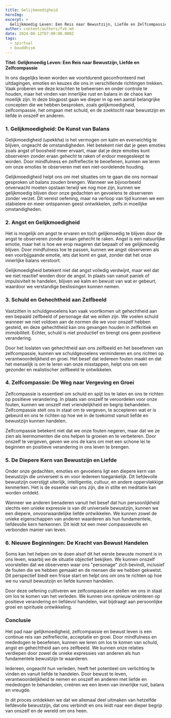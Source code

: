 ```yaml
---
title: Gelijkmoedigheid
heroImg:
excerpt: >
  Gelijkmoedig Leven: Een Reis naar Bewustzijn, Liefde en Zelfcompassie
author: content/authors/fvb.md
date: 2024-08-12T07:00:00.000Z
tags:
  - spirtual
  - bouddhism
---
```


**Titel: Gelijkmoedig Leven: Een Reis naar Bewustzijn, Liefde en Zelfcompassie**

In ons dagelijks leven worden we voortdurend geconfronteerd met uitdagingen, emoties en keuzes die ons in verschillende richtingen trekken. Vaak proberen we deze krachten te beheersen en onder controle te houden, maar het vinden van innerlijke rust en balans in de chaos kan moeilijk zijn. In deze blogpost gaan we dieper in op een aantal belangrijke concepten die we hebben besproken, zoals gelijkmoedigheid, zelfcompassie, het omgaan met schuld, en de zoektocht naar bewustzijn en liefde in onszelf en anderen.

### 1. **Gelijkmoedigheid: De Kunst van Balans**

Gelijkmoedigheid (upekkha) is het vermogen om kalm en evenwichtig te blijven, ongeacht de omstandigheden. Het betekent niet dat je geen emoties zoals angst of boosheid meer ervaart, maar dat je deze emoties kunt observeren zonder eraan gehecht te raken of erdoor meegesleept te worden. Door mindfulness en zelfreflectie te beoefenen, kunnen we leren om onze emoties te observeren met een niet-oordelende houding.

Gelijkmoedigheid helpt ons om met situaties om te gaan die ons normaal gesproken uit balans zouden brengen. Wanneer we bijvoorbeeld onverwacht moeten opstaan terwijl we nog moe zijn, kunnen we gelijkmoedig blijven door onze gedachten en gevoelens te observeren zonder verzet. Dit vereist oefening, maar na verloop van tijd kunnen we een stabielere en meer ontspannen geest ontwikkelen, zelfs in moeilijke omstandigheden.

### 2. **Angst en Gelijkmoedigheid**

Het is mogelijk om angst te ervaren en toch gelijkmoedig te blijven door de angst te observeren zonder eraan gehecht te raken. Angst is een natuurlijke emotie, maar het is hoe we erop reageren dat bepaalt of we gelijkmoedig blijven. Door mindfulness toe te passen, kunnen we angst observeren als een voorbijgaande emotie, iets dat komt en gaat, zonder dat het onze innerlijke balans verstoort.

Gelijkmoedigheid betekent niet dat angst volledig verdwijnt, maar wel dat we niet reactief worden door de angst. In plaats van vanuit paniek of impulsiviteit te handelen, blijven we kalm en bewust van wat er gebeurt, waardoor we verstandige beslissingen kunnen nemen.

### 3. **Schuld en Gehechtheid aan Zelfbeeld**

Vastzitten in schuldgevoelens kan vaak voortkomen uit gehechtheid aan een bepaald zelfbeeld of personage dat we willen zijn. We voelen schuld wanneer we niet voldoen aan de normen die we voor onszelf hebben gesteld, en deze gehechtheid kan ons gevangen houden in zelfkritiek en immobiliteit. Echter, schuld is niet productief en brengt ons geen positieve verandering.

Door het loslaten van gehechtheid aan ons zelfbeeld en het beoefenen van zelfcompassie, kunnen we schuldgevoelens verminderen en ons richten op verantwoordelijkheid en groei. Het besef dat iedereen fouten maakt en dat het menselijk is om te leren van onze misstappen, helpt ons om een gezonder en realistischer zelfbeeld te ontwikkelen.

### 4. **Zelfcompassie: De Weg naar Vergeving en Groei**

Zelfcompassie is essentieel om schuld en spijt los te laten en ons te richten op positieve verandering. In plaats van onszelf te veroordelen voor onze fouten, kunnen we onszelf met vriendelijkheid en begrip behandelen. Zelfcompassie stelt ons in staat om te vergeven, te accepteren wat er is gebeurd en ons te richten op hoe we in de toekomst vanuit liefde en bewustzijn kunnen handelen.

Zelfcompassie betekent niet dat we onze fouten negeren, maar dat we ze zien als leermomenten die ons helpen te groeien en te verbeteren. Door onszelf te vergeven, geven we ons de kans om met een schone lei te beginnen en positieve verandering in ons leven te brengen.

### 5. **De Diepere Kern van Bewustzijn en Liefde**

Onder onze gedachten, emoties en gevoelens ligt een diepere kern van bewustzijn die universeel is en voor iedereen toegankelijk. Dit liefdevolle bewustzijn overstijgt uiterlijk, intelligentie, cultuur, en andere oppervlakkige kenmerken. Het is de essentie van ons zijn, die in stilte en meditatie kan worden ontdekt.

Wanneer we anderen benaderen vanuit het besef dat hun persoonlijkheid slechts een unieke expressie is van dit universele bewustzijn, kunnen we een diepere, onvoorwaardelijke liefde ontwikkelen. We kunnen zowel de unieke eigenschappen van anderen waarderen als hun fundamentele, liefdevolle kern herkennen. Dit leidt tot een meer compassievolle en verbonden manier van leven.

### 6. **Nieuwe Beginningen: De Kracht van Bewust Handelen**

Soms kan het helpen om te doen alsof dit het eerste bewuste moment is in ons leven, waarbij we de situatie objectief bekijken. We kunnen onszelf voorstellen dat we observeren waar ons "personage" zich bevindt, inclusief de fouten die we hebben gemaakt en de mensen die we hebben gekwetst. Dit perspectief biedt een frisse start en helpt ons om ons te richten op hoe we nu vanuit bewustzijn en liefde kunnen handelen.

Door deze oefening cultiveren we zelfcompassie en stellen we ons in staat om los te komen van het verleden. We kunnen ons opnieuw oriënteren op positieve verandering en liefdevol handelen, wat bijdraagt aan persoonlijke groei en spirituele ontwikkeling.

### Conclusie

Het pad naar gelijkmoedigheid, zelfcompassie en bewust leven is een continue reis van zelfreflectie, acceptatie en groei. Door mindfulness en mededogen te beoefenen, kunnen we leren om los te komen van schuld, angst en gehechtheid aan ons zelfbeeld. We kunnen onze relaties verdiepen door zowel de unieke expressies van anderen als hun fundamentele bewustzijn te waarderen.

Iedereen, ongeacht hun verleden, heeft het potentieel om verlichting te vinden en vanuit liefde te handelen. Door bewust te leven, verantwoordelijkheid te nemen en onszelf en anderen met liefde en mededogen te behandelen, creëren we een leven van innerlijke rust, balans en vreugde.

In dit proces ontdekken we dat we allemaal deel uitmaken van hetzelfde liefdevolle bewustzijn, dat ons verbindt en ons leidt naar een dieper begrip van onszelf en de wereld om ons heen.
